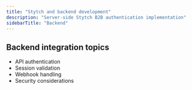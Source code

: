 ```yaml
---
title: "Stytch and backend development"
description: "Server-side Stytch B2B authentication implementation"
sidebarTitle: "Backend"
---
```


## Backend integration topics

- API authentication
- Session validation
- Webhook handling
- Security considerations

